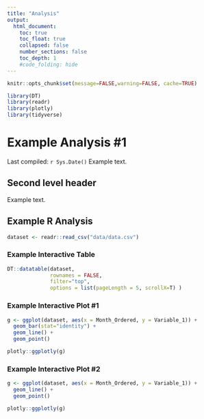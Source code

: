 ```yaml
---
title: "Analysis"
output:
  html_document:
    toc: true
    toc_float: true
    collapsed: false
    number_sections: false
    toc_depth: 1
    #code_folding: hide
---
```


```r
knitr::opts_chunk$set(message=FALSE,warning=FALSE, cache=TRUE)
```

```r
library(DT)
library(readr)
library(plotly)
library(tidyverse)
```


# Example Analysis #1

Last compiled: `r Sys.Date()` Example text.

## Second level header

Example text.

## Example R Analysis

```r
dataset <- readr::read_csv("data/data.csv")
```

### Example Interactive Table

```r
DT::datatable(dataset, 
              rownames = FALSE, 
              filter="top", 
              options = list(pageLength = 5, scrollX=T) )
```

### Example Interactive Plot #1

```r
g <- ggplot(dataset, aes(x = Month_Ordered, y = Variable_1)) +
  geom_bar(stat="identity") +
  geom_line() +
  geom_point()

plotly::ggplotly(g)
```

### Example Interactive Plot #2
```r
g <- ggplot(dataset, aes(x = Month_Ordered, y = Variable_1)) +
  geom_line() +
  geom_point()

plotly::ggplotly(g)
```